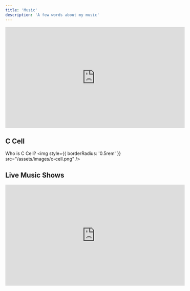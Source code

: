 ```yaml
---
title: 'Music'
description: 'A few words about my music'
---
```


<iframe width="560" height="315" src="https://www.youtube.com/embed/NAuBg8tGA6A?si=eeH85snRhOGTPOO3" title="YouTube video player" frameborder="0" allow="accelerometer; autoplay; clipboard-write; encrypted-media; gyroscope; picture-in-picture; web-share" referrerpolicy="strict-origin-when-cross-origin" allowfullscreen></iframe>

## C Cell

Who is C Cell?
<img
  style={{ borderRadius: '0.5rem' }}
  src="/assets/images/c-cell.png"
/>

## Live Music Shows

<iframe width="560" height="315" src="https://www.youtube.com/embed/fT0zAiuPNBo?si=Kbe-hYD2pbANwWJE" title="YouTube video player" frameborder="0" allow="accelerometer; autoplay; clipboard-write; encrypted-media; gyroscope; picture-in-picture; web-share" referrerpolicy="strict-origin-when-cross-origin" allowfullscreen></iframe>